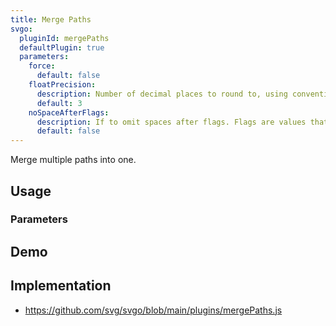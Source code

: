 ```yaml
---
title: Merge Paths
svgo:
  pluginId: mergePaths
  defaultPlugin: true
  parameters:
    force:
      default: false
    floatPrecision:
      description: Number of decimal places to round to, using conventional rounding rules.
      default: 3
    noSpaceAfterFlags:
      description: If to omit spaces after flags. Flags are values that can only be <code>0</code> or <code>1</code> and are used by some path commands, namely <a href="https://developer.mozilla.org/docs/Web/SVG/Attribute/d#elliptical_arc_curve" target="_blank"><code>A</code> and <code>a</code></a>.
      default: false
---
```


Merge multiple paths into one.

## Usage

<PluginUsage />

### Parameters

<PluginParams />

## Demo

<PluginDemo />

## Implementation

- https://github.com/svg/svgo/blob/main/plugins/mergePaths.js
